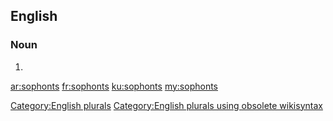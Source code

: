 ==English==

===Noun===
{{head|en}}

# {{plural of|sophont}}

[[Category:English plurals]][[Category:English plurals using obsolete wikisyntax]]

[[ar:sophonts]]
[[fr:sophonts]]
[[ku:sophonts]]
[[my:sophonts]]